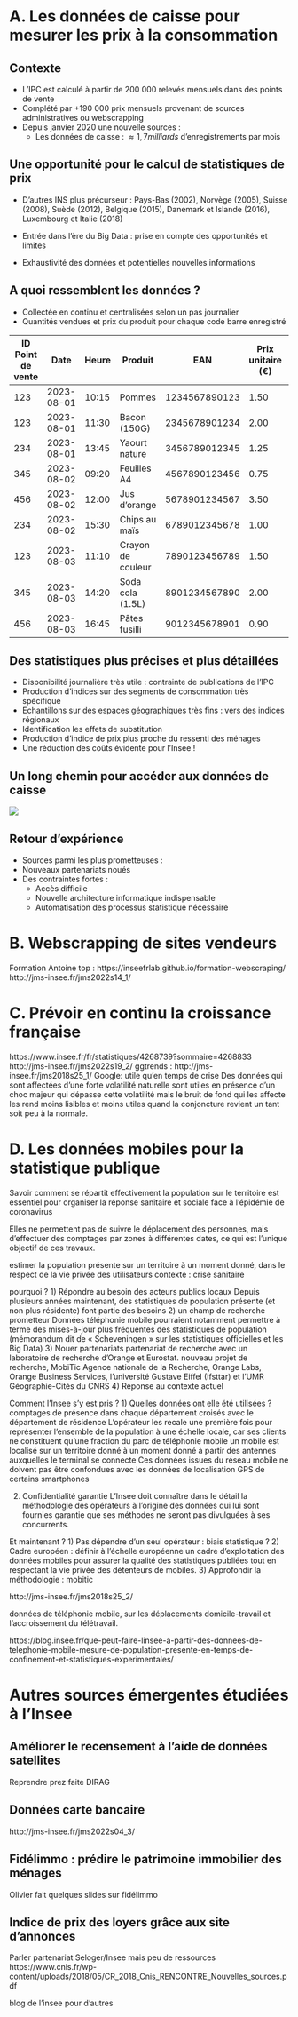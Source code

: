
<!-- Mis en prod : -->
# A. Les données de caisse pour mesurer les prix à la consommation

## Contexte

- L'IPC est calculé à partir de 200 000 relevés mensuels dans des points de vente
- Complété par +190 000 prix mensuels provenant de sources administratives ou webscrapping
- Depuis janvier 2020 une nouvelle sources :
  - Les données de caisse :  $\approx 1,7 milliards$ d'enregistrements par mois 

## Une opportunité pour le calcul de statistiques de prix

- D'autres INS plus précurseur : Pays-Bas (2002), Norvège (2005), Suisse (2008), Suède (2012), Belgique (2015), Danemark et Islande (2016), Luxembourg et Italie (2018)

- Entrée dans l'ère du Big Data : prise en compte des opportunités et limites

- Exhaustivité des données et potentielles nouvelles informations

## A quoi ressemblent les données ?

- Collectée en continu et centralisées selon un pas journalier
- Quantités vendues et prix du produit pour chaque code barre enregistré

| ID Point de vente | Date       | Heure   | Produit                 | EAN             | Prix unitaire (€) | Quantité | Total (€) |
|-------------------|------------|---------|-------------------------|-----------------|-------------------|----------|-----------|
| 123               | 2023-08-01 | 10:15   | Pommes                  | 1234567890123  | 1.50              | 3        | 4.50      |
| 123               | 2023-08-01 | 11:30   | Bacon (150G)            | 2345678901234  | 2.00              | 2        | 4.00      |
| 234               | 2023-08-01 | 13:45   | Yaourt nature           | 3456789012345  | 1.25              | 5        | 6.25      |
| 345               | 2023-08-02 | 09:20   | Feuilles A4             | 4567890123456  | 0.75              | 2        | 1.50      |
| 456               | 2023-08-02 | 12:00   | Jus d'orange            | 5678901234567  | 3.50              | 1        | 3.50      |
| 234               | 2023-08-02 | 15:30   | Chips au maïs           | 6789012345678  | 1.00              | 3        | 3.00      |
| 123               | 2023-08-03 | 11:10   | Crayon de couleur       | 7890123456789  | 1.50              | 1        | 1.50      |
| 345               | 2023-08-03 | 14:20   | Soda cola (1.5L)        | 8901234567890  | 2.00              | 3        | 6.00      |
| 456               | 2023-08-03 | 16:45   | Pâtes fusilli           | 9012345678901  | 0.90              | 4        | 3.60      |

## Des statistiques plus précises et plus détaillées

- Disponibilité journalière très utile : contrainte de publications de l'IPC
- Production d'indices sur des segments de consommation très spécifique
- Echantillons sur des espaces géographiques très fins : vers des indices régionaux
- Identification les effets de substitution
- Production d'indice de prix plus proche du ressenti des ménages
- Une réduction des coûts évidente pour l'Insee !

## Un long chemin pour accéder aux données de caisse

![](https://www.insee.fr/fr/statistiques/graphique/4254225/figure3.png){fig-align="center"}


## Retour d'expérience 

- Sources parmi les plus prometteuses : <!-- tirent parti de la dématérialisation de l’économie tout en retraçant au plus près les achats de biens et services qui constituent directement une partie de la consommation des ménages telle qu’elle sera ensuite mesurée par les comptes nationaux.-->
- Nouveaux partenariats noués
- Des contraintes fortes : 
  - Accès difficile 
  - Nouvelle architecture informatique indispensable
  - Automatisation des processus statistique nécessaire

<!-- Voir JMS lino http://jms-insee.fr/jms2022s28_2/ -->

# B. Webscrapping de sites vendeurs 

Formation Antoine top : https://inseefrlab.github.io/formation-webscraping/
http://jms-insee.fr/jms2022s14_1/

# C. Prévoir en continu la croissance française 

https://www.insee.fr/fr/statistiques/4268739?sommaire=4268833
http://jms-insee.fr/jms2022s19_2/
ggtrends : http://jms-insee.fr/jms2018s25_1/
Google: utile qu'en temps de crise
Des données qui sont affectées d’une forte volatilité naturelle sont utiles en présence d’un choc majeur qui dépasse cette volatilité mais le bruit de fond qui les affecte les rend moins lisibles et moins utiles quand la conjoncture revient un tant soit peu à la normale.

# D. Les données mobiles pour la statistique publique

Savoir comment se répartit effectivement la population sur le territoire est essentiel pour organiser la réponse sanitaire et sociale face à l’épidémie de coronavirus

 Elles ne permettent pas de suivre le déplacement des personnes, mais d’effectuer des comptages par zones à différentes dates, ce qui est l’unique objectif de ces travaux.

estimer la population présente sur un territoire à un moment donné, dans le respect de la vie privée des utilisateurs
contexte : crise sanitaire

pourquoi ? 
1) Répondre au besoin des acteurs publics locaux
 Depuis plusieurs années maintenant, des statistiques de population présente (et non plus résidente) font partie des besoins
2) un champ de recherche prometteur
 Données téléphonie mobile pourraient notamment permettre à terme des mises-à-jour plus fréquentes des statistiques de population (mémorandum dit de « Scheveningen » sur les statistiques officielles et les Big Data)
3) Nouer partenariats
partenariat de recherche avec un laboratoire de recherche d’Orange et Eurostat. nouveau projet de recherche, MobiTic
Agence nationale de la Recherche, Orange Labs, Orange Business Services, l’université Gustave Eiffel (Ifsttar) et l’UMR Géographie-Cités du CNRS
4) Réponse au contexte actuel 

Comment l'Insee s'y est pris ?
1) Quelles données ont elle été utilisées ?
comptages de présence dans chaque département croisés avec le département de résidence
L’opérateur les recale une première fois pour représenter l’ensemble de la population à une échelle locale, car ses clients ne constituent qu’une fraction du parc de téléphonie mobile
un mobile est localisé sur un territoire donné à un moment donné à partir des antennes auxquelles le terminal se connecte
Ces données issues du réseau mobile ne doivent pas être confondues avec les données de localisation GPS de certains smartphones

2) Confidentialité garantie
L’Insee doit connaître dans le détail la méthodologie des opérateurs à l’origine des données qui lui sont fournies
garantie que ses méthodes ne seront pas divulguées à ses concurrents.

Et maintenant ?
1) Pas dépendre d'un seul opérateur : biais statistique ?
2) Cadre européen : définir à l’échelle européenne un cadre d’exploitation des données mobiles pour assurer la qualité des statistiques publiées tout en respectant la vie privée des détenteurs de mobiles.
3) Approfondir la méthodologie : mobitic


http://jms-insee.fr/jms2018s25_2/

données de téléphonie mobile, sur les déplacements domicile-travail et l’accroissement du télétravail.

https://blog.insee.fr/que-peut-faire-linsee-a-partir-des-donnees-de-telephonie-mobile-mesure-de-population-presente-en-temps-de-confinement-et-statistiques-experimentales/

<!-- END -->

# Autres sources émergentes étudiées à l'Insee

## Améliorer le recensement à l'aide de données satellites
Reprendre prez faite DIRAG

## Données carte bancaire

http://jms-insee.fr/jms2022s04_3/

## Fidélimmo : prédire le patrimoine immobilier des ménages

Olivier fait quelques slides sur fidélimmo


## Indice de prix des loyers grâce aux site d'annonces

Parler partenariat Seloger/Insee mais peu de ressources
https://www.cnis.fr/wp-content/uploads/2018/05/CR_2018_Cnis_RENCONTRE_Nouvelles_sources.pdf


blog de l'insee pour d'autres 


